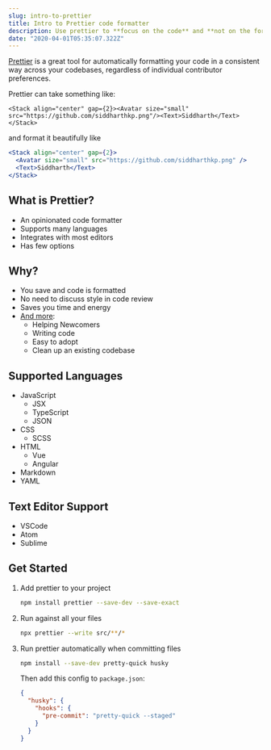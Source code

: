 ```yaml
---
slug: intro-to-prettier
title: Intro to Prettier code formatter
description: Use prettier to **focus on the code** and **not on the formatting**.
date: "2020-04-01T05:35:07.322Z"
---
```


[Prettier](https://prettier.io/) is a great tool for automatically formatting your code in a consistent way across your codebases, regardless of individual contributor preferences.

Prettier can take something like:

```
<Stack align="center" gap={2}><Avatar size="small" src="https://github.com/siddharthkp.png"/><Text>Siddharth</Text></Stack>
```

and format it beautifully like

```jsx
<Stack align="center" gap={2}>
  <Avatar size="small" src="https://github.com/siddharthkp.png" />
  <Text>Siddharth</Text>
</Stack>
```

## What is Prettier?

- An opinionated code formatter
- Supports many languages
- Integrates with most editors
- Has few options

## Why?

- You save and code is formatted
- No need to discuss style in code review
- Saves you time and energy
- [And more](https://prettier.io/docs/en/why-prettier.html):
  - Helping Newcomers
  - Writing code
  - Easy to adopt
  - Clean up an existing codebase

## Supported Languages

- JavaScript
  - JSX
  - TypeScript
  - JSON
- CSS
  - SCSS
- HTML
  - Vue
  - Angular
- Markdown
- YAML

## Text Editor Support

- VSCode
- Atom
- Sublime

## Get Started

1. Add prettier to your project

   ```sh
   npm install prettier --save-dev --save-exact
   ```

2. Run against all your files

   ```sh
   npx prettier --write src/**/*
   ```

3. Run prettier automatically when committing files

   ```sh
   npm install --save-dev pretty-quick husky
   ```

   Then add this config to `package.json`:

   ```json
   {
     "husky": {
       "hooks": {
         "pre-commit": "pretty-quick --staged"
       }
     }
   }
   ```
